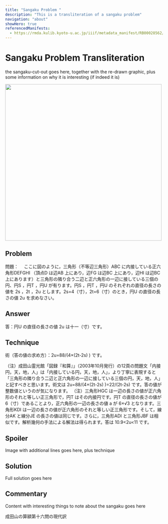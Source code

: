 ```yaml
---
title: "Sangaku Problem "
description: "This is a transliteration of a sangaku problem"
navigation: "about"
showHero: true
referencedManifests:
  - https://rmda.kulib.kyoto-u.ac.jp/iiif/metadata_manifest/RB00028562/manifest.json
---
```


# Sangaku Problem Transliteration

the sangaku-cut-out goes here, together with the re-drawn graphic, plus some information on why it is interesting (if indeed it is)

<Image
  height="500px"
  label="Chiba Sangaku problem."
  src="https://tonothan.github.io/chiba-sangaku.jpg"
/>


 
## Problem
 
問題：
　ここに図のように，三角形（不等辺三角形）ABC に内接している正六角形DEFGHI （頂点D は辺AB 上にあり，辺FG は辺BC 上にあり，辺HI は辺BC 上にあります）と三角形の隣り合う二辺と正六角形の一辺に接している三個の円、円S ，円T ，円U が有ります。円S ，円T ，円U のそれぞれの直径の長さの値を 2s ，2t ，2u とします。2s=4（寸），2t=6（寸）のとき，円U の直径の長さの値 2u を求めなさい。

## Answer

答：円U の直径の長さの値 2u は十一（寸）です。
 
## Technique

術（答の値の求め方）：2u=88/(4×(2t-2s) ) です。

（注）成田山霊光館「図録『和算』」（2003年10月発行）の12頁の問題文「内接円，天，地，人」は「内接している円，天，地，人」，より丁寧に表現すると「三角形の隣り合う二辺と正六角形の一辺に接している三個の円，天，地，人」と記すべきと思います。術文は 2u=88/(4×(2t-2s) )=22/(2t-2s) です。答の値が整数値というのが気になります。
（注）三角形HGC は一辺の長さの値が正六角形のそれと等しい正三角形で，円T はその内接円です。円T の直径の長さの値が 6（寸）であることより，正六角形の一辺の長さの値 a が 6×√3 となります。三角形KDI は一辺の長さの値が正六角形のそれと等しい正三角形です。そして，線分AK と線分JE の長さの値は同じです。さらに，三角形ADI と三角形JBF は相似です。解析幾何の手法による解法は得られます。答は 10.9<2u<11 です。
 
## Spoiler

Image with additional lines goes here, plus technique

## Solution

Full solution goes here

## Commentary

 Content with interesting things to note about the sangaku goes here



成田山の算額第十六問の現代訳











